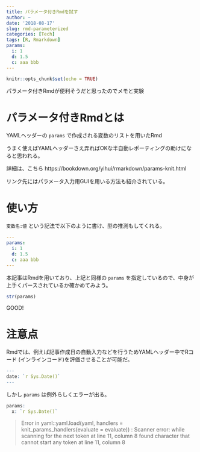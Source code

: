 ```yaml
---
title: パラメータ付きRmdを試す
author: ~
date: '2018-08-17'
slug: rmd-parameterized
categories: [Tech]
tags: [R, Rmarkdown]
params:
  i: 1
  d: 1.5
  c: aaa bbb
---
```


```r
knitr::opts_chunk$set(echo = TRUE)
```


パラメータ付きRmdが便利そうだと思ったのでメモと実験

# パラメータ付きRmdとは

YAMLヘッダーの `params` で作成される変数のリストを用いたRmd

うまく使えばYAMLヘッダーさえ弄ればOKな半自動レポーティングの助けになると思われる。

詳細は、こちら
https://bookdown.org/yihui/rmarkdown/params-knit.html

リンク先にはパラメータ入力用GUIを用いる方法も紹介されている。

# 使い方

`変数名:値` という記法で以下のように書け、型の推測もしてくれる。


```yaml
---
params:
  i: 1
  d: 1.5
  c: aaa bbb
---
```

本記事はRmdを用いており、上記と同様の `params` を指定しているので、中身が上手くパースされているか確かめてみよう。

```r
str(params)
```

GOOD!

# 注意点

Rmdでは、例えば記事作成日の自動入力などを行うためYAMLヘッダー中でRコード (インラインコード)を評価させることが可能だ。

```r
---
date: `r Sys.Date()`
---
```

しかし `params` は例外らしくエラーが出る。

```r
params:
  x: `r Sys.Date()`
```

> Error in yaml::yaml.load(yaml, handlers = knit_params_handlers(evaluate = evaluate)) : 
  Scanner error: while scanning for the next token at line 11, column 8 found character that cannot start any token at line 11, column 8
